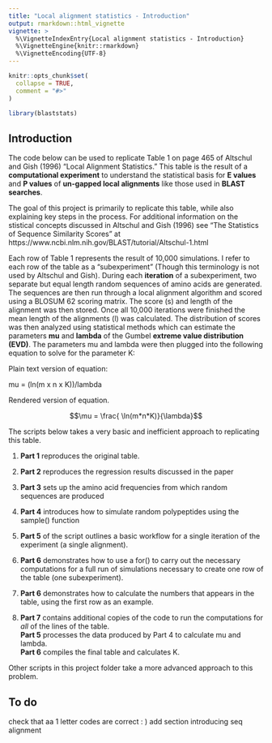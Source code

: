 ```yaml
---
title: "Local alignment statistics - Introduction"
output: rmarkdown::html_vignette
vignette: >
  %\VignetteIndexEntry{Local alignment statistics - Introduction}
  %\VignetteEngine{knitr::rmarkdown}
  %\VignetteEncoding{UTF-8}
---
```




```r
knitr::opts_chunk$set(
  collapse = TRUE,
  comment = "#>"
)
```

```r
library(blaststats)
```

## Introduction

The code below can be used to replicate Table 1 on page 465 of Altschul and Gish (1996) "Local Alignment Statistics."  This table is the result of a **computational experiment** to understand the statistical basis for **E values** and **P values** of **un-gapped local alignments** like those used in **BLAST searches**. 

The goal of this project is primarily to replicate this table, while also explaining key steps in the process.  For additional information on the stistical concepts discussed in Altschul and Gish (1996) see "The Statistics of Sequence Similarity Scores" at  https://www.ncbi.nlm.nih.gov/BLAST/tutorial/Altschul-1.html

Each row of Table 1 represents the result of 10,000 simulations.  I refer to each row of the table as a "subexperiment" (Though this terminology is not used by Altschul and Gish).  During each **iteration** of a subexperiment, two separate but equal length random sequences of amino acids are generated.  The sequences are then run through a local alignment algorithm and scored using a BLOSUM 62 scoring matrix.  The score (s) and length of the alignment was then stored.  Once all 10,000 iterations were finished the mean length of the alignments (l) was calculated.  The distribution of scores was then analyzed using statistical methods which can estimate the parameters **mu** and **lambda** of the Gumbel **extreme value distribution (EVD)**.  The parameters mu and lambda were then plugged into the following equation to solve for the parameter K:

Plain text version of equation:

mu = (ln(m x n x K))/lambda

Rendered version of equation.



$$\mu = \frac{ \ln(m*n*K)}{\lambda}$$


The scripts below takes a very basic and inefficient approach to replicating this table.  

1. **Part 1** reproduces the original table.  
2. **Part 2** reproduces the regression results discussed in the paper
3. **Part 3** sets up the amino acid frequencies from which random sequences are produced
5. **Part 4** introduces how to simulate random polypeptides using the sample() function
4. **Part 5** of the script outlines a basic workflow for a single iteration of the experiment (a single alignment). 
6. **Part 6** demonstrates how to use a for() to carry out the necessary computations for a full run of simulations necessary to create one row of the table (one subexperiment).  

6. **Part 6** demonstrates how to calculate the numbers that appears in the table, using the first row as an example.  
7. **Part 7** contains additional copies of the code to run the computations for *all* of the lines of the table.  
**Part 5** processes the data produced by Part 4 to calculate mu and lambda.  
**Part 6** compiles the final table and calculates K.

Other scripts in this project folder take a more advanced approach to this problem.


## To do

check that aa 1 letter codes are correct : )
add section introducing seq alignment

```r

```

